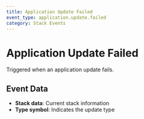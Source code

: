 ```yaml
---
title: Application Update Failed
event_type: application.update.failed
category: Stack Events
---
```


# Application Update Failed

Triggered when an application update fails.

## Event Data

- **Stack data**: Current stack information
- **Type symbol**: Indicates the update type